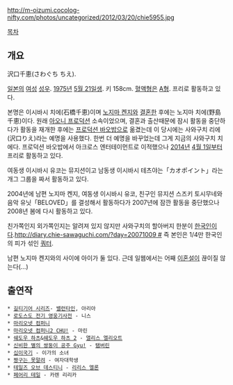 http://m-oizumi.cocolog-nifty.com/photos/uncategorized/2012/03/20/chie5955.jpg

[[목차]]
== 개요 ==
沢口千恵(さわぐち ちえ).

[[일본]]의 [[여성]] [[성우#s-1|성우]]. [[1975년]] [[5월 21일]]생. 키 158cm. [[혈액형]]은 [[A형]]. 프리로 활동하고 있다.

본명은 이시바시 치에(石橋千恵)이며 [[노지마 켄지]]와 [[결혼]]한 후에는 노지마 치에(野島千恵)이다. 원래 [[아오니 프로덕션]] 소속이었으며, 결혼과 출산때문에 잠시 활동을 중단하다가 활동을 재개한 후에는 [[프로덕션 바오밥]]으로 옮겼는데 이 당시에는 사와구치 리에(沢口りえ)라는 예명을 사용했다. 한번 더 예명을 바꾸었는데 그게 지금의 사와구치 치에다. 프로덕션 바오밥에서 아크로스 엔터테이먼트로 이적했으나 [[2014년]] [[4월 1일]]부터 프리로 활동하고 있다.

여동생 이시바시 유코는 뮤지션이고 남동생 이시바시 테츠야는「カオポイント」라는 개그 그룹을 짜서 활동하고 있다.

2004년에 남편 노지마 켄지, 여동생 이시바시 유코, 친구인 뮤지션 스즈키 토시무네와 음악 유닛「BELOVED」를 결성해서 활동하다가 2007년에 잠깐 활동을 중단했으나 2008년 봄에 다시 활동하고 있다.

친가쪽인지 외가쪽인지는 알려져 있지 않지만 사와구치의 할아버지 한분이 [[한국인]]이다.[[http://diary.chie-sawaguchi.com/?day=20071009 #]] 즉 본인은 1/4만 한국인의 피가 섞인 [[혼혈|쿼터]].

남편 노지마 켄지와의 사이에 아이가 둘 있다. 근데 일웹에서는 어째 [[이혼]]설이 끊이질 않는다(…) 

== 출연작 ==
 * [[길티기어 시리즈]]- [[밸런타인(길티기어 시리즈)|밸런타인]], 아리아
 * [[로도스도 전기#s-3.7|로도스도 전기 영웅기사전]] - 니스
 * [[마리오넷 컴퍼니]]
 * [[마리오넷 컴퍼니2 CHU!]] - 마린
 * [[쉐도우 하츠]]&[[쉐도우 하츠 2]] - [[앨리스 엘리오트]]
 * [[신비한 별의 쌍둥이 공주|신비한 별의 쌍둥이 공주 Gyu!]] - [[신비한 별의 쌍둥이 공주/등장인물#s-2.2|탬버린]]
 * [[십이국기]] - 이가의 소녀
 * [[짱구는 못말려]] - 여자대학생
 * [[테일즈 오브 데스티니]] - [[리리스 엘론]]
 * [[페어리 테일/애니메이션|페어리 테일]] - 카렌 리리카

